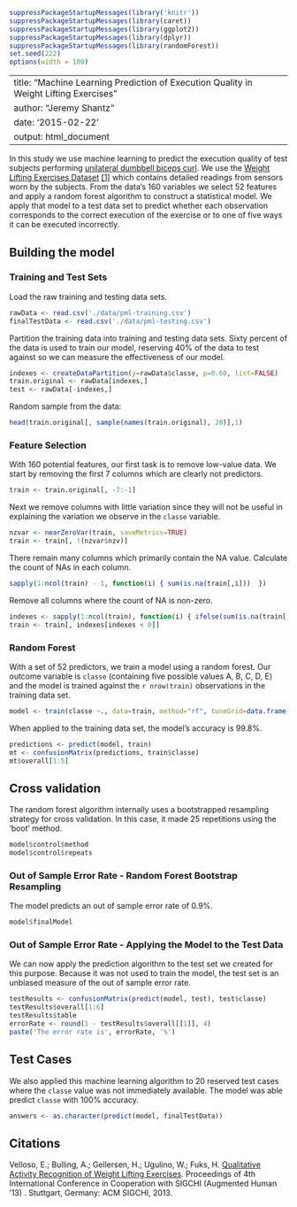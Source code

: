```r
suppressPackageStartupMessages(library('knitr')) 
suppressPackageStartupMessages(library(caret))
suppressPackageStartupMessages(library(ggplot2))
suppressPackageStartupMessages(library(dplyr))
suppressPackageStartupMessages(library(randomForest))
set.seed(222)
options(width = 100)
```
---
title: "Machine Learning Prediction of Execution Quality in Weight Lifting Exercises"
author: "Jeremy Shantz"
date: '2015-02-22'
output: html_document
---

In this study we use machine learning to predict the execution quality of test subjects performing [unilateral dumbbell biceps curl](https://www.youtube.com/results?search_query=Unilateral+Dumbbell+Biceps+Curl). We use the [Weight Lifting Exercises Dataset](http://groupware.les.inf.puc-rio.br/har#weight_lifting_exercises) [[1]](#Velloso) which contains detailed readings from sensors worn by the subjects. From the data's 160 variables we select 52 features and apply a random forest algorithm to construct a statistical model. We apply that model to a test data set to predict whether each observation corresponds to the correct execution of the exercise or to one of five ways it can be executed incorrectly.

## Building the model

### Training and Test Sets
Load the raw training and testing data sets.
```r
rawData <- read.csv('./data/pml-training.csv')
finalTestData <- read.csv('./data/pml-testing.csv')
```

Partition the training data into training and testing data sets. Sixty percent 
of the data is used to train our model, reserving 40% of the data to test 
against so we can measure the effectiveness of our model.

```r
indexes <- createDataPartition(y=rawData$classe, p=0.60, list=FALSE)
train.original <- rawData[indexes,]
test <- rawData[-indexes,]
```

Random sample from the data:
```r
head(train.original[, sample(names(train.original), 28)],1)
```

### Feature Selection
With 160 potential features, our first task is to remove low-value data. We
start by removing the first 7 columns which are clearly not predictors.

```r
train <- train.original[, -7:-1]
```

Next we remove columns with little variation since they will not be useful in
explaining the variation we observe in the `classe` variable.

```r
nzvar <- nearZeroVar(train, saveMetrics=TRUE)
train <- train[, !(nzvar$nzv)]
```

There remain many columns which primarily contain the NA value. Calculate the 
count of NAs in each column.

```r
sapply(1:ncol(train) - 1, function(i) { sum(is.na(train[,i]))  })
```

Remove all columns where the count of NA is non-zero.

```r
indexes <- sapply(1:ncol(train), function(i) { ifelse(sum(is.na(train[,i])) > 0, -i, i)  })
train <- train[, indexes[indexes < 0]]
```

### Random Forest

With a set of 52 predictors, we train a model using a random forest. Our outcome variable is `classe` (containing five possible values A, B, C, D, E) and the model is trained against the `r nrow(train) ` observations in the training data set.
```r
model <- train(classe ~., data=train, method="rf", tuneGrid=data.frame(mtry=2) )
```

When applied to the training data set, the model's accuracy is 99.8%.

```r
predictions <- predict(model, train)
mt <- confusionMatrix(predictions, train$classe)
mt$overall[1:5]
```

## Cross validation

The random forest algorithm internally uses a bootstrapped resampling strategy for cross validation. In this case, it made 25 repetitions using the 'boot' method.

```r
model$control$method
model$control$repeats
```

### Out of Sample Error Rate - Random Forest Bootstrap Resampling

The model predicts an out of sample error rate of 0.9%.

```r
model$finalModel
```
 
### Out of Sample Error Rate - Applying the Model to the Test Data

We can now apply the prediction algorithm to the test set we created for this purpose. Because it was not used to train the model, the test set is an unbiased measure of the out of sample error rate.

```r
testResults <- confusionMatrix(predict(model, test), test$classe)
testResults$overall[1:6]
testResults$table
errorRate <- round(1 - testResults$overall[[1]], 4)
paste('The error rate is', errorRate, '%')
```

## Test Cases 
We also applied this machine learning algorithm to 20 reserved test cases where the 
`classe` value was not immediately available. The model was able predict `classe` with 100% accuracy. 

```r
answers <- as.character(predict(model, finalTestData))
```

## Citations
<div id="Velloso"></div>
Velloso, E.; Bulling, A.; Gellersen, H.; Ugulino, W.; Fuks, H. [Qualitative Activity Recognition of Weight Lifting Exercises](http://groupware.les.inf.puc-rio.br/work.jsf?p1=11201). Proceedings of 4th International Conference in Cooperation with SIGCHI (Augmented Human '13) . Stuttgart, Germany: ACM SIGCHI, 2013. 

<!-- Add extra space below to make the citation link more obvious -->
<div style="height:300px;"></div>
